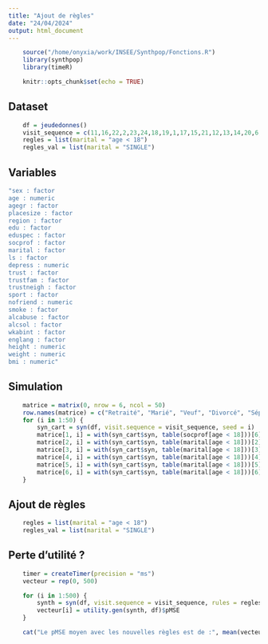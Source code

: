 ```yaml
---
title: "Ajout de règles"
date: "24/04/2024"
output: html_document
---
```


```r
    source("/home/onyxia/work/INSEE/Synthpop/Fonctions.R")
    library(synthpop)
    library(timeR)
```

```r
    knitr::opts_chunk$set(echo = TRUE)
```

## Dataset
```r
    df = jeudedonnes()
    visit_sequence = c(11,16,22,2,23,24,18,19,1,17,15,21,12,13,14,20,6,3,9,4,10,8,5,7)
    regles = list(marital = "age < 18")
    regles_val = list(marital = "SINGLE")
```

## Variables
```r
"sex : factor 
age : numeric 
agegr : factor 
placesize : factor 
region : factor 
edu : factor 
eduspec : factor 
socprof : factor 
marital : factor 
ls : factor 
depress : numeric 
trust : factor 
trustfam : factor 
trustneigh : factor 
sport : factor 
nofriend : numeric 
smoke : factor 
alcabuse : factor 
alcsol : factor 
wkabint : factor 
englang : factor 
height : numeric 
weight : numeric 
bmi : numeric"
```

## Simulation
```r
    matrice = matrix(0, nrow = 6, ncol = 50)
    row.names(matrice) = c("Retraité", "Marié", "Veuf", "Divorcé", "Séparé légalement", "Séparé de facto")
    for (i in 1:50) {
        syn_cart = syn(df, visit.sequence = visit_sequence, seed = i)
        matrice[1, i] = with(syn_cart$syn, table(socprof[age < 18]))[6]
        matrice[2, i] = with(syn_cart$syn, table(marital[age < 18]))[2]
        matrice[3, i] = with(syn_cart$syn, table(marital[age < 18]))[3]
        matrice[4, i] = with(syn_cart$syn, table(marital[age < 18]))[4]
        matrice[5, i] = with(syn_cart$syn, table(marital[age < 18]))[5]
        matrice[6, i] = with(syn_cart$syn, table(marital[age < 18]))[6]
    }
```

## Ajout de règles
```r
    regles = list(marital = "age < 18")
    regles_val = list(marital = "SINGLE")
```

## Perte d'utilité ?
```r
    timer = createTimer(precision = "ms")
    vecteur = rep(0, 500)

    for (i in 1:500) {
        synth = syn(df, visit.sequence = visit_sequence, rules = regles, rvalues = regles_val, seed = i)
        vecteur[i] = utility.gen(synth, df)$pMSE
    }

    cat("Le pMSE moyen avec les nouvelles règles est de :", mean(vecteur))
```